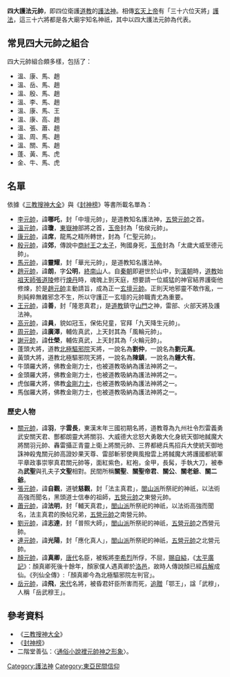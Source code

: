 {{no footnotes|time=2015-02-05T07:40:02+00:00}}
'''四大護法元帥'''，即四位衛護[[道教|道教]]的[[護法神|護法神]]。相傳[[玄天上帝|玄天上帝]]有「三十六位天將」[[護法|護法]]，這三十六將都是各大廟宇知名神祇，其中以四大護法元帥為代表。

==常見四大元帥之組合==
四大元帥組合頗多樣，包括了：
* 溫、康、馬、趙
* 溫、岳、馬、趙
* 溫、殷、馬、趙
* 溫、李、馬、趙
* 溫、康、馬、王
* 溫、康、高、趙
* 溫、張、蕭、趙
* 溫、周、馬、趙
* 溫、關、馬、趙
* 蓬、黃、馬、虎
* 金、牛、馬、虎

==名單==
依據《[[三教搜神大全|三教搜神大全]]》與《[[封神榜|封神榜]]》等書所載名單為：
*[[哪吒|李元帥]]，諱'''哪吒'''，封「中壇元帥」，是道教知名護法神，[[五營元帥|五營元帥]]之首。
*[[溫瓊|溫元帥]]，諱'''瓊'''，[[東嶽神|東嶽神]]部將之首，[[玉帝|玉帝]]封為「佑侯元帥」。
*[[康妙威|康元帥]]，諱'''席'''，龍馬之精所轉世，封為「仁聖元帥」。
*[[殷郊|殷元帥]]，諱'''郊'''，傳說中[[商紂王|商紂王]]之[[太子|太子]]，殉國身死，[[玉帝|玉帝]]封為「太歲大威至德元帥」。
*[[馬天君|馬元帥]]，諱'''靈耀'''，封「華光元帥」，是道教知名護法神。
*[[玄壇真君|趙元帥]]，諱'''朗'''，字'''公明'''，[[終南山|終南山]]人。自[[秦朝|秦朝]]即避世於山中，到[[漢朝|漢朝]]時，[[道教|道教]]始[[祖天師|祖天師]][[張道陵|張道陵]]修行[[煉丹|煉丹]]時，魂魄上到天庭，想要請一位威猛的神官結界護衛他修煉，於是[[趙元帥|趙元帥]]主動請旨，成為正一[[玄壇元帥|玄壇元帥]]。正則天地邪靈不敢作亂，一則純粹無雜邪念不生，所以守護正一玄壇的元帥職責尤為重要。
*[[王天君|王元帥]]，諱'''善'''，封「隆恩真君」，是[[道教|道教]]鎮守[[山門|山門]]之神，雷部、火部天將及護法神。
*[[九天降生真君|高元帥]]，諱'''員'''，貌如冠玉，保佑兒童，官拜「九天降生元帥」。
*[[風輪元帥|周元帥]]，諱'''廣澤'''，輔佐真武，上天封其為「風輪元帥」。
*[[火輪元帥|謝元帥]]，諱'''仕榮'''，輔佐真武，上天封其為「火輪元帥」。
*蓬頭大將，道教[[北極驅邪院|北極驅邪院]]天將，一說名為'''劉仲'''，一說名為'''劉元真'''。
*黃頭大將，道教北極驅邪院天將，一說名為'''陳鎮'''，一說名為'''鍾大有'''。
*牛頭羅大將，佛教金剛力士，也被道教吸納為護法神將之一。
*金頭羅大將，佛教金剛力士，也被道教吸納為護法神將之一。
*虎伽羅大將，佛教[[金剛力士|金剛力士]]，也被道教吸納為護法神將之一。
*馬伽羅大將，佛教金剛力士，也被道教吸納為護法神將之一。

===歷史人物===
*[[關羽|關元帥]]，諱'''羽'''，字'''雲長'''，東漢末年三國初期名將，道教尊為九州社令烈雷義勇武安關天君、酆都朗靈大將關羽、大威德大忿怒大勇敢大化身統天御地馘魔大將關羽元帥、轟雷攝正青靈上衛上將關元帥、三界都總兵馬招兵大使統天御地誅神殺鬼關元帥高證妙果天尊、雷部斬邪使興風撥雲上將馘魔大將護國都統軍平章政事崇寧真君關元帥等，面紅紫色，紅袍，金甲，長髯，手執大刀，被奉為'''武聖'''與孔夫子'''文聖'''相對。民間所稱'''關聖'''、'''關聖帝君'''、'''關公'''、'''關老爺'''、'''關二爺'''。
*[[法主真君|張元帥]]，諱'''自觀'''，道號'''慈觀'''，封「法主真君」，[[閭山派|閭山派]]所祭祀的神祇，以法術高強而聞名，黑頭道士信奉的祖師，[[五營元帥|五營元帥]]之東營元帥。
*[[輔天真君|蕭元帥]]，諱'''法明'''，封「輔天真君」，[[閭山派|閭山派]]所祭祀的神祇，以法術高強而聞名，法主真君的換帖兄弟，[[五營元帥|五營元帥]]之南營元帥。
*[[劉志達|劉元帥]]，諱'''志達'''，封「普照大師」，[[閭山派|閭山派]]所祭祀的神祇，[[五營元帥|五營元帥]]之西營元帥。
*[[連光陽|連元帥]]，諱'''光陽'''，封「應化真人」，[[閭山派|閭山派]]所祭祀的神祇，[[五營元帥|五營元帥]]之北營元帥。
*[[顏真卿|顏元帥]]，諱'''真卿'''，[[唐代|唐代]]名臣，被叛將[[李希烈|李希烈]]所俘，不屈，[[賜死|賜]][[自縊|自縊]]，《[[太平廣記|太平廣記]]》：顏真卿死後十餘年，顏家僕人遇真卿於[[洛邑|洛邑]]，故時人傳說顏已經[[兵解|兵解]]成仙。《列仙全傳》:「顏真卿今為北極驅邪院左判官」。
*[[岳飛|岳元帥]]，諱'''飛'''，[[宋代|宋代]]名將，被昏君奸臣所害而死，[[追贈|追贈]]「鄂王」，諡「武穆」，人稱「岳武穆王」。

==參考資料==
*《[[三教搜神大全|三教搜神大全]]》
*《[[封神榜|封神榜]]》
*二階堂善弘：〈[https://web.archive.org/web/20171201031900/https://kuir.jm.kansai-u.ac.jp/dspace/bitstream/10112/868/1/KU-1100-20070900-53.pdf 通俗小說裡元帥神之形象]〉。

[[Category:護法神|Category:護法神]]
[[Category:東亞民間信仰|Category:東亞民間信仰]]